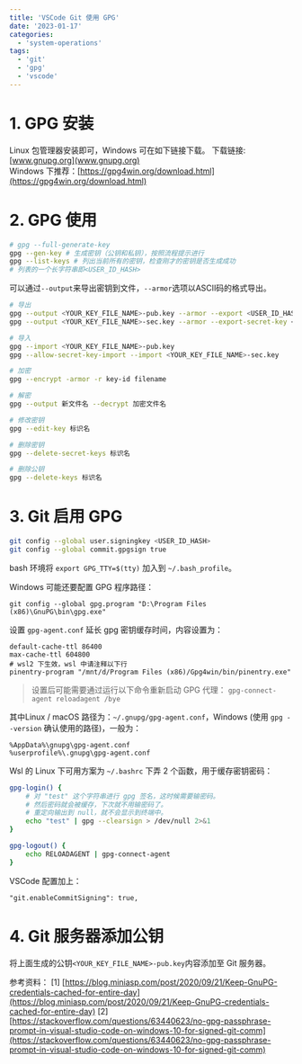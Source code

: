 ```yaml
---
title: 'VSCode Git 使用 GPG'
date: '2023-01-17'
categories:
  - 'system-operations'
tags:
  - 'git'
  - 'gpg'
  - 'vscode'
---
```


# 1. GPG 安装

Linux 包管理器安装即可，Windows 可在如下链接下载。 下载链接: [www.gnupg.org](www.gnupg.org)  
Windows 下推荐：[https://gpg4win.org/download.html](https://gpg4win.org/download.html)

# 2. GPG 使用

```bash
# gpg --full-generate-key
gpg --gen-key # 生成密钥（公钥和私钥），按照流程提示进行
gpg --list-keys # 列出当前所有的密钥，检查刚才的密钥是否生成成功
# 列表的一个长字符串即<USER_ID_HASH>
```

可以通过`--output`来导出密钥到文件，`--armor`选项以ASCII码的格式导出。

```bash
# 导出
gpg --output <YOUR_KEY_FILE_NAME>-pub.key --armor --export <USER_ID_HASH>
gpg --output <YOUR_KEY_FILE_NAME>-sec.key --armor --export-secret-key <USER_ID_HASH>

# 导入
gpg --import <YOUR_KEY_FILE_NAME>-pub.key
gpg --allow-secret-key-import --import <YOUR_KEY_FILE_NAME>-sec.key

# 加密
gpg --encrypt -armor -r key-id filename

# 解密
gpg --output 新文件名 --decrypt 加密文件名

# 修改密钥
gpg --edit-key 标识名

# 删除密钥
gpg --delete-secret-keys 标识名

# 删除公钥
gpg --delete-keys 标识名
```

# 3. Git 启用 GPG

```bash
git config --global user.signingkey <USER_ID_HASH>
git config --global commit.gpgsign true
```

bash 环境将 `export GPG_TTY=$(tty)` 加入到 `~/.bash_profile`。

Windows 可能还要配置 GPG 程序路径：

```
git config --global gpg.program "D:\Program Files (x86)\GnuPG\bin\gpg.exe"
```

设置 `gpg-agent.conf` 延长 gpg 密钥缓存时间，内容设置为：

```
default-cache-ttl 86400
max-cache-ttl 604800
# wsl2 下生效，wsl 中请注释以下行
pinentry-program "/mnt/d/Program Files (x86)/Gpg4win/bin/pinentry.exe"
```

> 设置后可能需要通过运行以下命令重新启动 GPG 代理： `gpg-connect-agent reloadagent /bye`

其中Linux / macOS 路径为：`~/.gnupg/gpg-agent.conf`，Windows (使用 `gpg --version` 确认使用的路径)，一般为：

```
%AppData%\gnupg\gpg-agent.conf
%userprofile%\.gnupg\gpg-agent.conf
```

Wsl 的 Linux 下可用方案为 `~/.bashrc` 下弄 2 个函数，用于缓存密钥密码：

```bash
gpg-login() {
    # 对 "test" 这个字符串进行 gpg 签名，这时候需要输密码。
    # 然后密码就会被缓存，下次就不用输密码了。
    # 重定向输出到 null，就不会显示到终端中。
    echo "test" | gpg --clearsign > /dev/null 2>&1
}

gpg-logout() {
    echo RELOADAGENT | gpg-connect-agent
}
```

VSCode 配置加上：

```
"git.enableCommitSigning": true,
```

# 4. Git 服务器添加公钥

将上面生成的公钥`<YOUR_KEY_FILE_NAME>-pub.key`内容添加至 Git 服务器。

参考资料： [1] [https://blog.miniasp.com/post/2020/09/21/Keep-GnuPG-credentials-cached-for-entire-day](https://blog.miniasp.com/post/2020/09/21/Keep-GnuPG-credentials-cached-for-entire-day) [2] [https://stackoverflow.com/questions/63440623/no-gpg-passphrase-prompt-in-visual-studio-code-on-windows-10-for-signed-git-comm](https://stackoverflow.com/questions/63440623/no-gpg-passphrase-prompt-in-visual-studio-code-on-windows-10-for-signed-git-comm)
